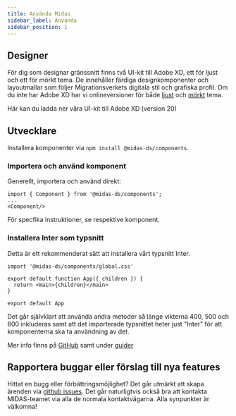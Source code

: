 ```yaml
---
title: Använda Midas
sidebar_label: Använda
sidebar_position: 1
---
```



## Designer

För dig som designar gränssnitt finns två UI-kit till Adobe XD, ett för ljust och ett för mörkt tema. De innehåller
färdiga designkomponenter och layoutmallar som följer Migrationsverkets digitala stil och grafiska profil. Om du inte
har Adobe XD har vi onlineversioner för både [ljust](https://xd.adobe.com/view/135b835d-7f28-48be-bdd4-b175709946fb-4608/?hints=off) och
[mörkt](https://xd.adobe.com/view/54b62b1b-b47a-4922-839d-f0d7462773a3-01e5/?hints=off) tema.

<Link
  target='_blank'
  href={require('/files/MIDAS_UIkit_21.zip').default}
  download
>
  Här kan du ladda ner våra UI-kit till Adobe XD (version 20)
</Link>

## Utvecklare

Installera komponenter via `npm install @midas-ds/components`.

### Importera och använd komponent

Generellt, importera och använd direkt:

```tsx
import { Component } from '@midas-ds/components';
...
<Component/>
```

För specfika instruktioner, se respektive komponent.

### Installera Inter som typsnitt

Detta är ett rekommenderat sätt att installera vårt typsnitt Inter.

```tsx {1} title="App.tsx (rootfilen i din app)"
import '@midas-ds/components/global.css'

export default function App({ children }) {
  return <main>{children}</main>
}

export default App
```

Det går självklart att använda andra metoder så länge vikterna 400, 500 och 600 inkluderas samt att det importerade typsnittet heter just "Inter" för att komponenterna ska ta användning av det.

Mer info finns på [GitHub](https://github.com/migrationsverket/midas) samt under [guider](/dev/common-issues)

## Rapportera buggar eller förslag till nya features

Hittat en bugg eller förbättringsmöjlighet? Det går utmärkt att skapa ärenden via [github issues](https://github.com/migrationsverket/midas/issues).
Det går naturligtvis också bra att kontakta MIDAS-teamet via alla de normala kontaktvägarna. Alla synpunkter är välkomna!
